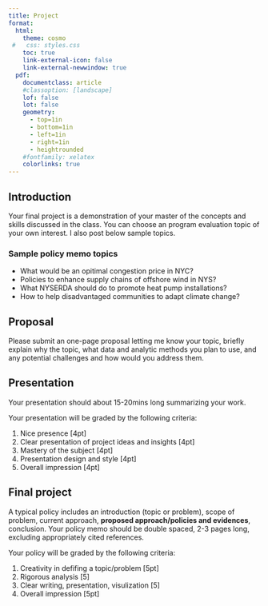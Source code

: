 ```yaml
---
title: Project
format: 
  html: 
    theme: cosmo
 #   css: styles.css
    toc: true
    link-external-icon: false
    link-external-newwindow: true
  pdf: 
    documentclass: article
    #classoption: [landscape]
    lof: false
    lot: false
    geometry:
      - top=1in
      - bottom=1in
      - left=1in
      - right=1in
      - heightrounded
    #fontfamily: xelatex
    colorlinks: true
---
```


## Introduction

Your final project is a demonstration of your master of the concepts and skills discussed in the class. You can choose an program evaluation topic of your own interest. I also post below sample topics.

### Sample policy memo topics

- What would be an opitimal congestion price in NYC?
- Policies to enhance supply chains of offshore wind in NYS?
- What NYSERDA should do to promote heat pump installations?
- How to help disadvantaged communities to adapt climate change?


## Proposal

Please submit an one-page proposal letting me know your topic, briefly explain why the topic, what data and analytic methods you plan to use, and any potential challenges and how would you address them.


## Presentation

Your presentation should about 15-20mins long summarizing your work. 

Your presentation will be graded by the following criteria:

1. Nice presence [4pt]
2. Clear presentation of project ideas and insights [4pt]
3. Mastery of the subject [4pt]
4. Presentation design and style [4pt]
5. Overall impression [4pt]


## Final project

A typical policy includes an introduction (topic or problem), scope of problem, current approach, **proposed approach/policies and evidences**, conclusion. Your policy memo should be double spaced, 2-3 pages long, excluding appropriately cited references. 

Your policy will be graded by the following criteria:

1. Creativity in defifing a topic/problem [5pt]
2. Rigorous analysis [5]
3. Clear writing, presentation, visulization [5]
4. Overall impression [5pt]


